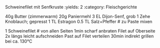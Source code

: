  Schweinefilet mit Senfkruste
:yields: 2
:category: Fleischgerichte


40g Butter (zimmerwarm)
20g Paniermehl
3 EL Dijon-Senf, grob
1 Zehe Knoblauch; gepresst
1 TL Estragon
0.5 TL Salz+Pfeffer
# zu Paste mixen

1 Schweinefilet
# von allen Seiten 1min scharf anbraten
  Filet auf Oberseite 2x längs leicht aufschneiden
  Past auf Filet verteilen
  30min indirekt grillen bei ca. 130°C
